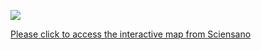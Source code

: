 ![](img/6 - Avian Influenza Medical Relevance.png)

[Please click to access the interactive map from Sciensano](https://moriskin.sciensano.be/shiny/avianinfluenza/)
